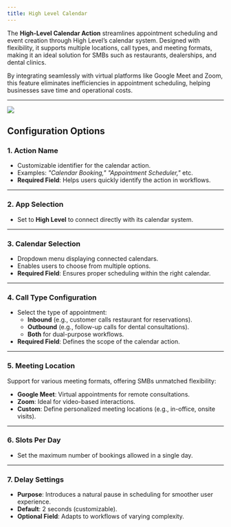 ---
title: High Level Calendar
---

The **High-Level Calendar Action** streamlines appointment scheduling and event creation through High Level’s calendar system. Designed with flexibility, it supports multiple locations, call types, and meeting formats, making it an ideal solution for SMBs such as restaurants, dealerships, and dental clinics.  

By integrating seamlessly with virtual platforms like Google Meet and Zoom, this feature eliminates inefficiencies in appointment scheduling, helping businesses save time and operational costs.

---

<Frame>
  <img src="/images/actions/end_call.gif" />
</Frame>

## **Configuration Options**  

### **1. Action Name**  
- Customizable identifier for the calendar action.  
- Examples: *"Calendar Booking," "Appointment Scheduler,"* etc.  
- **Required Field**: Helps users quickly identify the action in workflows.  

---

### **2. App Selection**  
- Set to **High Level** to connect directly with its calendar system.  

---

### **3. Calendar Selection**  
- Dropdown menu displaying connected calendars.  
- Enables users to choose from multiple options.  
- **Required Field**: Ensures proper scheduling within the right calendar.  

---

### **4. Call Type Configuration**  
- Select the type of appointment:  
  - **Inbound** (e.g., customer calls restaurant for reservations).  
  - **Outbound** (e.g., follow-up calls for dental consultations).  
  - **Both** for dual-purpose workflows.  
- **Required Field**: Defines the scope of the calendar action.  

---

### **5. Meeting Location**  
Support for various meeting formats, offering SMBs unmatched flexibility:  
- **Google Meet**: Virtual appointments for remote consultations.  
- **Zoom**: Ideal for video-based interactions.  
- **Custom**: Define personalized meeting locations (e.g., in-office, onsite visits).  

---

### **6. Slots Per Day**  
- Set the maximum number of bookings allowed in a single day.  

---

### **7. Delay Settings**  
- **Purpose**: Introduces a natural pause in scheduling for smoother user experience.  
- **Default**: 2 seconds (customizable).  
- **Optional Field**: Adapts to workflows of varying complexity.  

